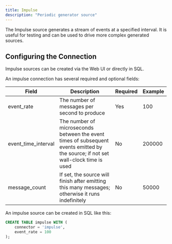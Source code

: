 ```yaml
---
title: Impulse
description: "Periodic generator source"
---
```


The Impulse source generates a stream of events at a specified interval. It is useful for
testing and can be used to drive more complex generated sources.

## Configuring the Connection

Impulse sources can be created via the Web UI or directly in SQL.

An impulse connection has several required and optional fields:

| Field | Description | Required | Example |
| ----- | ----------- | -------- | ------- |
| event_rate | The number of messages per second to produce | Yes | 100 |
| event_time_interval | The number of microseconds between the event times of subsequent events emitted by the source; if not set wall-clock time is used | No | 200000 |
| message_count | If set, the source will finish after emitting this many messages; otherwise it runs indefinitely | No | 50000 |

An impulse source can be created in SQL like this:

```sql
CREATE TABLE impulse WITH (
    connector = 'impulse',
    event_rate = 100
);
```
